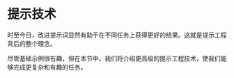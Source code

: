 # 提示技术


时至今日，改进提示词显然有助于在不同任务上获得更好的结果。这就是提示工程背后的整个理念。

尽管基础示例很有趣，但在本节中，我们将介绍更高级的提示工程技术，使我们能够完成更复杂和有趣的任务。

<ContentFileNames section="techniques" lang="zh"/>
